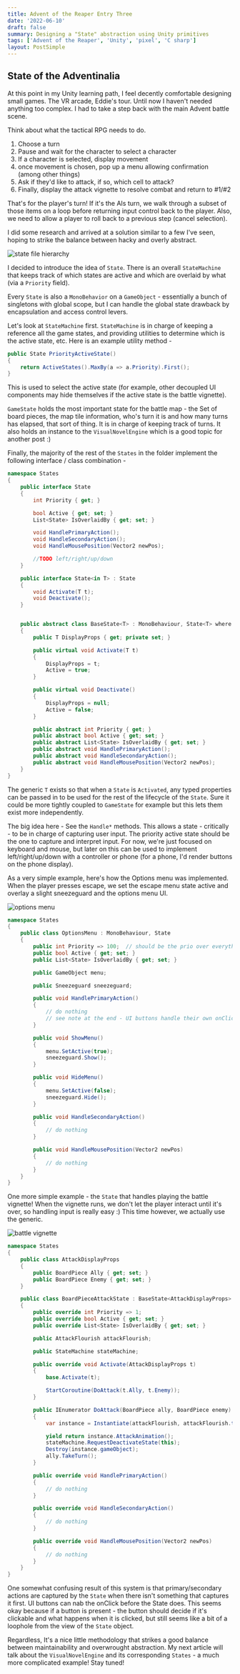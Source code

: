 ```yaml
---
title: Advent of the Reaper Entry Three
date: '2022-06-10'
draft: false
summary: Designing a "State" abstraction using Unity primitives
tags: ['Advent of the Reaper', 'Unity', 'pixel', 'C sharp']
layout: PostSimple
---
```


## State of the Adventinalia

At this point in my Unity learning path, I feel decently comfortable designing small games. The VR arcade, Eddie's tour. Until now I haven't needed anything too complex. I had to take a step back with the main Advent battle scene.

Think about what the tactical RPG needs to do.

1. Choose a turn
2. Pause and wait for the character to select a character
3. If a character is selected, display movement
4. once movement is chosen, pop up a menu allowing confirmation (among other things)
5. Ask if they'd like to attack, if so, which cell to attack?
6. Finally, display the attack vignette to resolve combat and return to #1/#2

That's for the player's turn! If it's the AIs turn, we walk through a subset of those items on a loop before returning input control back to the player. Also, we need to allow a player to roll back to a previous step (cancel selection).

I did some research and arrived at a solution similar to a few I've seen, hoping to strike the balance between hacky and overly abstract.

![state file hierarchy](/static/images/advent/state-file-hierarchy.png)

I decided to introduce the idea of `State`. There is an overall `StateMachine` that keeps track of which states are active and which are overlaid by what (via a `Priority` field).

Every `State` is also a `MonoBehavior` on a `GameObject` - essentially a bunch of singletons with global scope, but I can handle the global state drawback by encapsulation and access control levers.

Let's look at `StateMachine` first. `StateMachine` is in charge of keeping a reference all the game states, and providing utilities to determine which is the active state, etc. Here is an example utility method -

```csharp
public State PriorityActiveState()
{
    return ActiveStates().MaxBy(a => a.Priority).First();
}
```

This is used to select the active state (for example, other decoupled UI components may hide themselves if the active state is the battle vignette).

`GameState` holds the most important state for the battle map - the Set of board pieces, the map tile information, who's turn it is and how many turns has elapsed, that sort of thing. It is in charge of keeping track of turns. It also holds an instance to the `VisualNovelEngine` which is a good topic for another post :)

Finally, the majority of the rest of the `States` in the folder implement the following interface / class combination -

```csharp
namespace States
{
    public interface State
    {
        int Priority { get; }

        bool Active { get; set; }
        List<State> IsOverlaidBy { get; set; }

        void HandlePrimaryAction();
        void HandleSecondaryAction();
        void HandleMousePosition(Vector2 newPos);

        //TODO left/right/up/down
    }

    public interface State<in T> : State
    {
        void Activate(T t);
        void Deactivate();
    }


    public abstract class BaseState<T> : MonoBehaviour, State<T> where T : class
    {
        public T DisplayProps { get; private set; }

        public virtual void Activate(T t)
        {
            DisplayProps = t;
            Active = true;
        }

        public virtual void Deactivate()
        {
            DisplayProps = null;
            Active = false;
        }

        public abstract int Priority { get; }
        public abstract bool Active { get; set; }
        public abstract List<State> IsOverlaidBy { get; set; }
        public abstract void HandlePrimaryAction();
        public abstract void HandleSecondaryAction();
        public abstract void HandleMousePosition(Vector2 newPos);
    }
}
```

The generic `T` exists so that when a `State` is `Activated`, any typed properties can be passed in to be used for the rest of the lifecycle of the `State`. Sure it could be more tightly coupled to `GameState` for example but this lets them exist more independently.

The big idea here - See the `Handle*` methods. This allows a state - critically - to be in charge of capturing user input. The priority active state should be the one to capture and interpret input. For now, we're just focused on keyboard and mouse, but later on this can be used to implement left/right/up/down with a controller or phone (for a phone, I'd render buttons on the phone display).

As a very simple example, here's how the Options menu was implemented. When the player presses escape, we set the escape menu state active and overlay a slight sneezeguard and the options menu UI.

![options menu](/static/images/advent/options-menu.png)

```csharp
namespace States
{
    public class OptionsMenu : MonoBehaviour, State
    {
        public int Priority => 100;  // should be the prio over everything!
        public bool Active { get; set; }
        public List<State> IsOverlaidBy { get; set; }

        public GameObject menu;

        public Sneezeguard sneezeguard;

        public void HandlePrimaryAction()
        {
            // do nothing
            // see note at the end - UI buttons handle their own onClick!
        }

        public void ShowMenu()
        {
            menu.SetActive(true);
            sneezeguard.Show();
        }

        public void HideMenu()
        {
            menu.SetActive(false);
            sneezeguard.Hide();
        }

        public void HandleSecondaryAction()
        {
            // do nothing
        }

        public void HandleMousePosition(Vector2 newPos)
        {
            // do nothing
        }
    }
}
```

One more simple example - the `State` that handles playing the battle vignette! When the vignette runs, we don't let the player interact until it's over, so handling input is really easy :) This time however, we actually use the generic.

![battle vignette](/static/images/advent/battle-vignette.png)

```csharp
namespace States
{
    public class AttackDisplayProps
    {
        public BoardPiece Ally { get; set; }
        public BoardPiece Enemy { get; set; }
    }

    public class BoardPieceAttackState : BaseState<AttackDisplayProps>
    {
        public override int Priority => 1;
        public override bool Active { get; set; }
        public override List<State> IsOverlaidBy { get; set; }

        public AttackFlourish attackFlourish;

        public StateMachine stateMachine;

        public override void Activate(AttackDisplayProps t)
        {
            base.Activate(t);

            StartCoroutine(DoAttack(t.Ally, t.Enemy));
        }

        public IEnumerator DoAttack(BoardPiece ally, BoardPiece enemy)
        {
            var instance = Instantiate(attackFlourish, attackFlourish.transform.parent, true);

            yield return instance.AttackAnimation();
            stateMachine.RequestDeactivateState(this);
            Destroy(instance.gameObject);
            ally.TakeTurn();
        }

        public override void HandlePrimaryAction()
        {
            // do nothing
        }

        public override void HandleSecondaryAction()
        {
            // do nothing
        }

        public override void HandleMousePosition(Vector2 newPos)
        {
            // do nothing
        }
    }
}
```

One somewhat confusing result of this system is that primary/secondary actions are captured by the `State` when there isn't something that captures it first. UI buttons can nab the onClick before the State does. This seems okay because if a button is present - the button should decide if it's clickable and what happens when it is clicked, but still seems like a bit of a loophole from the view of the `State` object.

Regardless, It's a nice little methodology that strikes a good balance between maintainability and overwrought abstraction. My next article will talk about the `VisualNovelEngine` and its corresponding `States` - a much more complicated example! Stay tuned!
